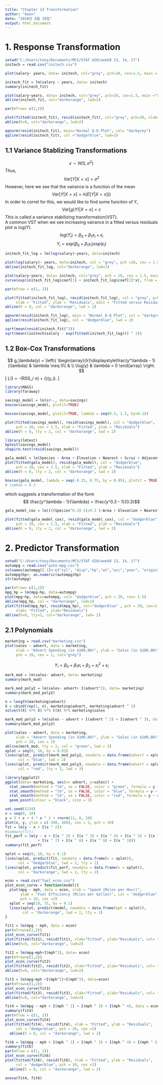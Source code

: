 ```yaml
---
title: "Chapter 14 Transformation"
author: "kwon"
date: "2018년 6월 29일"
output: html_document
---
```


# 1. Response Transformation

```r
setwd("C:/Users/tony/Documents/MCS/STAT 420/week8 13, 14, 17")
initech = read.csv("initech.csv")

plot(salary~ years, data= initech, col="grey", pch=20, cex=1.5, main = "Salaries at Initech, by Seniority")
```
```r
initech_fit = lm(salary ~ years, data= initech)
summary(initech_fit)

plot(salary~years, data= initech, col="grey", pch=20, cex=1.5, main ="Salaries at Initech")
abline(initech_fit, col="darkorange", lwd=2)
```

```r
par(mfrow= c(1,2))

plot(fitted(initech_fit), resid(initech_fit), col="grey", pch=20, xlab="Fitted", ylab="Residuals", main= " Fitted versus Residuals")
abline(h=0, col="darkorange", lwd=2)

qqnorm(resid(initech_fit), main="Normal Q-Q Plot", col= "darkgrey")
qqline(resid(initech_fit), col ="dodgerblue", lwd=2)
```

## 1.1 Variance Stablizing Transformations
$$ \epsilon \sim N(0, \sigma^2) $$
Thus,
$$ Var[Y| X=x] = \sigma^2$$
However, here we see that the vairance is a function of the mean
$$ Var[Y| X=x] = h(E[Y|X=x])) $$
In order to corret for this, we would like to find some funciton of Y,
$$ Var[g(Y) | X =x ]= c $$
This is called a variance stabilizing transformation(VST). \
A common VST when we see increasing vairance in a fitted versus residuals plot is log(Y).
$$ log(Y_i) = \beta_0 + \beta_1x_i + \epsilon_i$$
$$ Y_i = exp(\beta_0 + \beta_1 x_i)exp(\epsilon_i)$$
```r
initech_fit_log = lm(log(salary)~years, data=initech)

plot(log(salary)~ years, data=initech, col = "grey", pch =20, cex = 1.5, main ="Salaries at Initech, By Seniority")
abline(initech_fit_log, col="darkorange", lwd=2)
```

```r
plot(salary~years, data= initech, col="grey", pch = 20, cex = 1.5, main = "Salaries at Initech, By Seniority")
curve(exp(initech_fit_log$coef[1] + initech_fit_log$coef[2]*x), from = 0, to = 30, add= TRUE, col ="darkorange", lwd=2)
```
```r
par(mfrow = c(1, 2))

plot(fitted(initech_fit_log), resid(initech_fit_log), col = "grey", pch = 20,
     xlab = "Fitted", ylab = "Residuals", main = "Fitted versus Residuals")
abline(h = 0, col = "darkorange", lwd = 2)

qqnorm(resid(initech_fit_log), main = "Normal Q-Q Plot", col = "darkgrey")
qqline(resid(initech_fit_log), col = "dodgerblue", lwd = 2)
```

```r
sqrt(mean(resid(initech_fit)^2))
sqrt(mean((initech$salary - exp(fitted(initech_fit_log))) ^ 2))
```

## 1.2 Box-Cox Transformations
$$ g_\lambda(y) =  \left\{
\begin{array}{lr}\displaystyle\frac{y^\lambda - 1}{\lambda} &  \lambda \neq 0\\
        & \\
       \log(y) &  \lambda = 0
     \end{array}
   \right.
$$
\[
  L(\lambda) = -\frac{n}{2}\log(RSS_\lambda / n) + (\lambda -1)\sum \log(y_i).
\]

```r
library(MASS)
library(faraway)

savings_model = lm(sr~., data=savings)
boxcox(savings_model, plotit=TRUE)
```

```r
boxcox(savings_model, plotit=TRUE, lambda = seq(0.5, 1.5, by=0.1))
```
```r
plot(fitted(savings_model), resid(savings_model), col = "dodgerblue",
     pch = 20, cex = 1.5, xlab = "Fitted", ylab = "Residuals")
abline(h = 0, lty = 2, col = "darkorange", lwd = 2)

library(lmtest)
bptest(savings_model)
shapiro.test(resid(savings_model))
```

```r
gala_model = lm(Species ~ Area + Elevation + Nearest + Scruz + Adjacent, data = gala)
plot(fitted(gala_model), resid(gala_model), col = "dodgerblue",
     pch = 20, cex = 1.5, xlab = "Fitted", ylab = "Residuals")
abline(h = 0, lty = 2, col = "darkorange", lwd = 2)
```

```r
boxcox(gala_model, lambda = seq(-0.25, 0.75, by = 0.05), plotit = TRUE)
# lambda = 0.3
```
which suggests a transformation of the form
$$ \frac{y^\lambda - 1}{\lambda} = \frac{y^0.3 - 1}{0.3}$$
```r
gala_model_cox = lm((((Species^0.3)-1)/0.3 )~Area + Elevation + Nearest + Scruz + Adjacent, data = gala )

plot(fitted(gala_model_cox), resid(gala_model_cox), col = "dodgerblue",
     pch = 20, cex = 1.5, xlab = "Fitted", ylab = "Residuals")
abline(h = 0, lty = 2, col = "darkorange", lwd = 2)
```

# 2. Predictor Transformation

```r
setwd("C:/Users/tony/Documents/MCS/STAT 420/week8 13, 14, 17")
autompg = read.csv("auto-mpg.csv")
colnames(autompg)[-1]<-c("cyl", "disp","hp","wt","acc","year", "origin", "domestic")
autompg$hp<- as.numeric(autompg$hp)
str(autompg)
```

```r
par(mfrow= c(1,2))
mpg_hp = lm(mpg~hp, data=autompg)
plot(mpg~hp, data=autompg, col= "dodgerblue", pch = 20, cex= 1.5)
abline(mpg_hp, col = "darkorange", lwd=2)
plot(fitted(mpg_hp), resid(mpg_hp), col="dodgerblue" , pch = 20, cex=1.5,
     xlab= "Fitted", ylab="Residuals")
abline(h=0, lty=2, col="darkorange", lwd= 2)
```

## 2.1 Polynomials

```r
marketing = read.csv("marketing.csv")
plot(sales ~ advert, data = marketing, 
     xlab = "Advert Spending (in $100,00)", ylab = "Sales (in $100,00)",
     pch = 20, cex = 2, col="grey")
```
$$ Y_i = \beta_0 + \beta_1 x_i + \beta_2 + x_i ^2 + \epsilon_i$$
```r
mark_mod = lm(sales~ advert, data= marketing)
summary(mark_mod)

mark_mod_poly2 = lm(sales~ advert+ I(advert^2), data= marketing)
summary(mark_mod_poly2)
```
```r
n = length(marketing$advert)
X = cbind(rep(1, n), marketing$advert, marketing$advert ^ 2)
solve(t(X) %*% X) %*% t(X) %*% marketing$sales

```
```r
mark_mod_poly3 = lm(sales ~ advert + I(advert ^ 2) + I(advert ^ 3), data = marketing)
summary(mark_mod_poly3)
```
```r
plot(sales ~ advert, data = marketing, 
     xlab = "Advert Spending (in $100,00)", ylab = "Sales (in $100,00)",
     pch = 20, cex = 2)
abline(mark_mod, lty = 2, col = "green", lwd = 2)
xplot = seq(0, 16, by = 0.01)
lines(xplot, predict(mark_mod_poly2, newdata = data.frame(advert = xplot)),
      col = "blue", lwd = 2)
lines(xplot, predict(mark_mod_poly3, newdata = data.frame(advert = xplot)),
      col = "red", lty = 3, lwd = 3)
```

```r
library(ggplot2)
ggplot(data= marketing, aes(x= advert, y=sales)) +
  stat_smooth(method = "lm", se = FALSE, color = "green", formula = y ~ x) +
  stat_smooth(method = "lm", se = FALSE, color = "blue", formula = y ~ x + I(x ^ 2)) +
  stat_smooth(method = "lm", se = FALSE, color = "red", formula = y ~ x + I(x ^ 2)+ I(x ^ 3)) +
  geom_point(colour = "black", size = 3)
```


```r
set.seed(1234)
x = seq(0, 10)
y = 3 + x + 4 * x ^ 2 + rnorm(11, 0, 20)
plot(x, y, ylim = c(-300, 400), cex = 2, pch = 20)
fit = lm(y ~ x + I(x ^ 2))
#summary(fit)
fit_perf = lm(y ~ x + I(x ^ 2) + I(x ^ 3) + I(x ^ 4) + I(x ^ 5) + I(x ^ 6)
               + I(x ^ 7) + I(x ^ 8) + I(x ^ 9) + I(x ^ 10))
summary(fit_perf)
```
```r
xplot = seq(0, 10, by = 0.1)
lines(xplot, predict(fit, newdata = data.frame(x = xplot)),
      col = "dodgerblue", lwd = 2, lty = 1)
lines(xplot, predict(fit_perf, newdata = data.frame(x = xplot)),
      col = "darkorange", lwd = 2, lty = 2)
```
```r
econ = read.csv("fuel_econ.csv")
plot_econ_curve = function(model){
  plot(mpg ~ mph, data = econ, xlab = "Speed (Miles per Hour)", 
       ylab = "Fuel Efficiency (Miles per Gallon)", col = "dodgerblue", 
       pch = 20, cex =2)
  xplot = seq(10, 75, by = 0.1)
  lines(xplot, predict(model, newdata = data.frame(mph = xplot)),
        col = "darkorange", lwd = 2, lty = 1)
}

fit1 = lm(mpg ~ mph, data = econ)
par(mfrow=c(1,2))
plot_econ_curve(fit1)
plot(fitted(fit1), resid(fit1), xlab="Fitted", ylab="Residuals", col= "dodgerblue", pch = 20, cex=2)
abline(h=0, col="darkorange", lwd=2)
```

```r
fit2 = lm(mpg~mph+I(mph^2), data= econ)
par(mfrow=c(1,2))
plot_econ_curve(fit2)
plot(fitted(fit2), resid(fit2), xlab="Fitted", ylab="Residuals", col= "dodgerblue", pch = 20, cex=2)
abline(h=0, col="darkorange", lwd=2)
```
```r
fit3 = lm(mpg~mph +I(mph^2)+I(mph^3), data=econ)
par(mfrow=c(1,2))
plot_econ_curve(fit3)
plot(fitted(fit3), resid(fit3), xlab="Fitted", ylab="Residuals", col= "dodgerblue", pch = 20, cex=2)
abline(h=0, col="darkorange", lwd=2)
```
```r
fit4 = lm(mpg ~ mph + I(mph ^ 2) + I(mph ^ 3) + I(mph ^ 4), data = econ)
summary(fit4)
par(mfrow = c(1, 2))
plot_econ_curve(fit4)
plot(fitted(fit4), resid(fit4), xlab = "Fitted", ylab = "Residuals", 
     col = "dodgerblue", pch = 20, cex =2)
  abline(h = 0, col = "darkorange", lwd = 2)
```
```r
fit6 = lm(mpg ~ mph + I(mph ^ 2) + I(mph ^ 3) + I(mph ^ 4) + I(mph ^ 5) + I(mph^6), data = econ)
summary(fit6)
par(mfrow = c(1, 2))
plot_econ_curve(fit6)
plot(fitted(fit6), resid(fit6), xlab = "Fitted", ylab = "Residuals", 
     col = "dodgerblue", pch = 20, cex =2)
  abline(h = 0, col = "darkorange", lwd = 2)
```
```r
anova(fit4, fit6)
```


























































